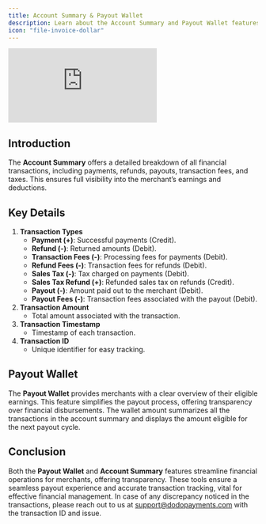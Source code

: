```yaml
---
title: Account Summary & Payout Wallet
description: Learn about the Account Summary and Payout Wallet features in Dodo Payments. This guide provides a comprehensive overview of transaction types, and amounts, as well as insights into managing your payout wallet for seamless financial operations.
icon: "file-invoice-dollar"
---
```


<iframe 
    className="w-full aspect-video rounded-md" 
    src="https://www.youtube.com/embed/L62X_GQBmaQ"
    title="Account Summary | Dodo Payments"
    frameBorder="0"
    allow="accelerometer; autoplay; clipboard-write; encrypted-media; gyroscope; picture-in-picture"
    allowFullScreen
></iframe>

## Introduction

The **Account Summary** offers a detailed breakdown of all financial transactions, including payments, refunds, payouts, transaction fees, and taxes. This ensures full visibility into the merchant’s earnings and deductions.

## Key Details

1. **Transaction Types**
    - **Payment (+)**: Successful payments (Credit).
    - **Refund (-)**: Returned amounts (Debit).
    - **Transaction Fees (-)**: Processing fees for payments (Debit).
    - **Refund Fees (-)**: Transaction fees for refunds (Debit).
    - **Sales Tax (-)**: Tax charged on payments (Debit).
    - **Sales Tax Refund (+)**: Refunded sales tax on refunds (Credit).
    - **Payout (-)**: Amount paid out to the merchant (Debit).
    - **Payout Fees (-)**: Transaction fees associated with the payout (Debit).
2. **Transaction Amount**
    - Total amount associated with the transaction.
3. **Transaction Timestamp**
    - Timestamp of each transaction.
4. **Transaction ID**
    - Unique identifier for easy tracking.

## Payout Wallet

The **Payout Wallet** provides merchants with a clear overview of their eligible earnings. This feature simplifies the payout process, offering transparency over financial disbursements. The wallet amount summarizes all the transactions in the account summary and displays the amount eligible for the next payout cycle.

## Conclusion

Both the **Payout Wallet** and **Account Summary** features streamline financial operations for merchants, offering transparency. These tools ensure a seamless payout experience and accurate transaction tracking, vital for effective financial management. In case of any discrepancy noticed in the transactions, please reach out to us at [support@dodopayments.com](mailto:support@dodopayments.com) with the transaction ID and issue.